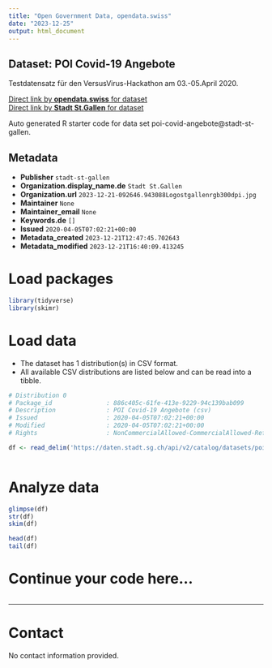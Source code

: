 ```yaml
---
title: "Open Government Data, opendata.swiss"
date: "2023-12-25"
output: html_document
---
```


## Dataset: POI Covid-19 Angebote

Testdatensatz für den VersusVirus-Hackathon am 03.-05.April 2020.

[Direct link by **opendata.swiss** for dataset](https://opendata.swiss/de/dataset/poi-covid-19-angebote)<br>
[Direct link by **Stadt St.Gallen** for dataset](https://daten.stadt.sg.ch/explore/dataset/poi-covid-angebote/)

Auto generated R starter code for data set poi-covid-angebote@stadt-st-gallen.

## Metadata

- **Publisher** `stadt-st-gallen`
- **Organization.display_name.de** `Stadt St.Gallen`
- **Organization.url** `2023-12-21-092646.943088Logostgallenrgb300dpi.jpg`
- **Maintainer** `None`
- **Maintainer_email** `None`
- **Keywords.de** `[]`
- **Issued** `2020-04-05T07:02:21+00:00`
- **Metadata_created** `2023-12-21T12:47:45.702643`
- **Metadata_modified** `2023-12-21T16:40:09.413245`


# Load packages

```r

library(tidyverse)
library(skimr)

```

# Load data

-   The dataset has 1 distribution(s) in CSV format.
-   All available CSV distributions are listed below and can be read into a tibble.

```r

# Distribution 0
# Package_id               : 886c405c-61fe-413e-9229-94c139bab099
# Description              : POI Covid-19 Angebote (csv)
# Issued                   : 2020-04-05T07:02:21+00:00
# Modified                 : 2020-04-05T07:02:21+00:00
# Rights                   : NonCommercialAllowed-CommercialAllowed-ReferenceRequired

df <- read_delim('https://daten.stadt.sg.ch/api/v2/catalog/datasets/poi-covid-angebote/exports/csv')



```

# Analyze data

```r

glimpse(df)
str(df)
skim(df)

head(df)
tail(df)

```

# Continue your code here...

```r

```

------------------------------------------------------------------------

# Contact

No contact information provided.
